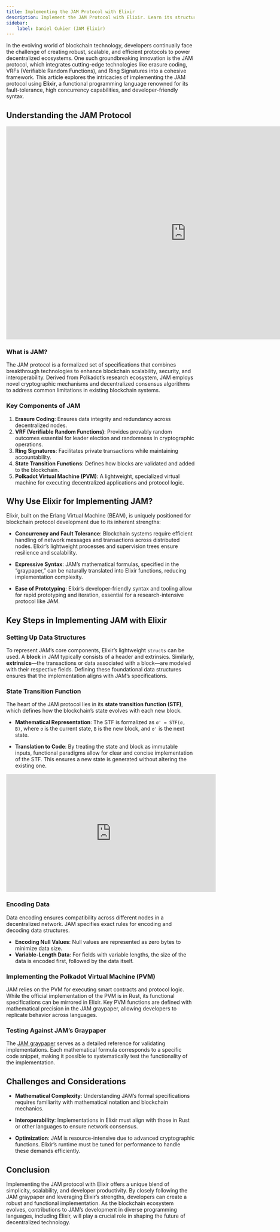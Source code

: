 ```yaml
---
title: Implementing the JAM Protocol with Elixir
description: Implement the JAM Protocol with Elixir. Learn its structure, state transitions, encoding, and PVM integration in this comprehensive guide.
sidebar:
    label: Daniel Cukier (JAM Elixir)
---
```



In the evolving world of blockchain technology, developers continually face the challenge of creating robust, scalable, and efficient protocols to power decentralized ecosystems. One such groundbreaking innovation is the JAM protocol, which integrates cutting-edge technologies like erasure coding, VRFs (Verifiable Random Functions), and Ring Signatures into a cohesive framework. This article explores the intricacies of implementing the JAM protocol using **Elixir**, a functional programming language renowned for its fault-tolerance, high concurrency capabilities, and developer-friendly syntax.

## Understanding the JAM Protocol

<iframe src="https://docs.google.com/presentation/d/e/2PACX-1vRJAHKVYzaXbld86ldbxNsGonVNgYGxbKUihWbMAXwT8dUCHWk2GQTV4NJO8jOm-MOdeyFoQcQ_X-S1/embed?start=false&loop=false&delayms=3000" frameborder="0" width="960" height="569" allowfullscreen="true" mozallowfullscreen="true" webkitallowfullscreen="true"></iframe>

### What is JAM?

The JAM protocol is a formalized set of specifications that combines breakthrough technologies to enhance blockchain scalability, security, and interoperability. Derived from Polkadot’s research ecosystem, JAM employs novel cryptographic mechanisms and decentralized consensus algorithms to address common limitations in existing blockchain systems.

### Key Components of JAM

1. **Erasure Coding**: Ensures data integrity and redundancy across decentralized nodes.
2. **VRF (Verifiable Random Functions)**: Provides provably random outcomes essential for leader election and randomness in cryptographic operations.
3. **Ring Signatures**: Facilitates private transactions while maintaining accountability.
4. **State Transition Functions**: Defines how blocks are validated and added to the blockchain.
5. **Polkadot Virtual Machine (PVM)**: A lightweight, specialized virtual machine for executing decentralized applications and protocol logic.

## Why Use Elixir for Implementing JAM?

Elixir, built on the Erlang Virtual Machine (BEAM), is uniquely positioned for blockchain protocol development due to its inherent strengths:

- **Concurrency and Fault Tolerance**: Blockchain systems require efficient handling of network messages and transactions across distributed nodes. Elixir’s lightweight processes and supervision trees ensure resilience and scalability.

- **Expressive Syntax**: JAM’s mathematical formulas, specified in the “graypaper,” can be naturally translated into Elixir functions, reducing implementation complexity.

- **Ease of Prototyping**: Elixir’s developer-friendly syntax and tooling allow for rapid prototyping and iteration, essential for a research-intensive protocol like JAM.

## Key Steps in Implementing JAM with Elixir

### Setting Up Data Structures

To represent JAM’s core components, Elixir’s lightweight `structs` can be used. A **block** in JAM typically consists of a header and extrinsics. Similarly, **extrinsics**—the transactions or data associated with a block—are modeled with their respective fields. Defining these foundational data structures ensures that the implementation aligns with JAM’s specifications.

### State Transition Function

The heart of the JAM protocol lies in its **state transition function (STF)**, which defines how the blockchain’s state evolves with each new block.

- **Mathematical Representation**:
  The STF is formalized as `σ' = STF(σ, B)`, where `σ` is the current state, `B` is the new block, and `σ'` is the next state.

- **Translation to Code**:
  By treating the state and block as immutable inputs, functional paradigms allow for clear and concise implementation of the STF. This ensures a new state is generated without altering the existing one.

<iframe width="560" height="315" src="https://www.youtube.com/embed/JwcrfLcjDEM?si=2UhzP5uq9eRfNWhI" title="YouTube video player" frameborder="0" allow="accelerometer; autoplay; clipboard-write; encrypted-media; gyroscope; picture-in-picture; web-share" referrerpolicy="strict-origin-when-cross-origin" allowfullscreen></iframe>

### Encoding Data

Data encoding ensures compatibility across different nodes in a decentralized network. JAM specifies exact rules for encoding and decoding data structures.

- **Encoding Null Values**: Null values are represented as zero bytes to minimize data size.
- **Variable-Length Data**: For fields with variable lengths, the size of the data is encoded first, followed by the data itself.

### Implementing the Polkadot Virtual Machine (PVM)

JAM relies on the PVM for executing smart contracts and protocol logic. While the official implementation of the PVM is in Rust, its functional specifications can be mirrored in Elixir. Key PVM functions are defined with mathematical precision in the JAM graypaper, allowing developers to replicate behavior across languages.

### Testing Against JAM’s Graypaper

The [JAM graypaper](https://graypaper.com/) serves as a detailed reference for validating implementations. Each mathematical formula corresponds to a specific code snippet, making it possible to systematically test the functionality of the implementation.

## Challenges and Considerations

- **Mathematical Complexity**:
  Understanding JAM’s formal specifications requires familiarity with mathematical notation and blockchain mechanics.

- **Interoperability**:
  Implementations in Elixir must align with those in Rust or other languages to ensure network consensus.

- **Optimization**:
  JAM is resource-intensive due to advanced cryptographic functions. Elixir’s runtime must be tuned for performance to handle these demands efficiently.

## Conclusion

Implementing the JAM protocol with Elixir offers a unique blend of simplicity, scalability, and developer productivity. By closely following the JAM graypaper and leveraging Elixir’s strengths, developers can create a robust and functional implementation. As the blockchain ecosystem evolves, contributions to JAM’s development in diverse programming languages, including Elixir, will play a crucial role in shaping the future of decentralized technology.






